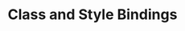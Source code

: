---
title: Class and Style Bindings
description: Binding HTML classes and inline styles to elements in Vue.js
---